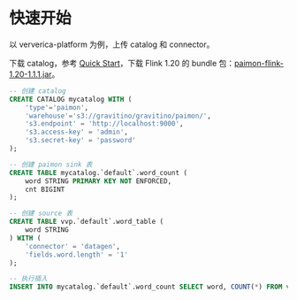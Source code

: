 # 快速开始



以 ververica-platform 为例，上传 catalog 和 connector。

下载 catalog，参考 [Quick Start](https://paimon.apache.org/docs/1.1/flink/quick-start/)，下载 Flink 1.20 的 bundle 包：[paimon-flink-1.20-1.1.1.jar](https://repo.maven.apache.org/maven2/org/apache/paimon/paimon-flink-1.20/1.1.1/paimon-flink-1.20-1.1.1.jar)。



```sql
-- 创建 catalog
CREATE CATALOG mycatalog WITH (
    'type'='paimon',
    'warehouse'='s3://gravitino/gravitino/paimon/',
    's3.endpoint' = 'http://localhost:9000',
    's3.access-key' = 'admin',
    's3.secret-key' = 'password'
);

-- 创建 paimon sink 表
CREATE TABLE mycatalog.`default`.word_count (
    word STRING PRIMARY KEY NOT ENFORCED,
    cnt BIGINT
);

-- 创建 source 表
CREATE TABLE vvp.`default`.word_table (
    word STRING
) WITH (
    'connector' = 'datagen',
    'fields.word.length' = '1'
);

-- 执行插入
INSERT INTO mycatalog.`default`.word_count SELECT word, COUNT(*) FROM vvp.`default`.word_table GROUP BY word;
```

